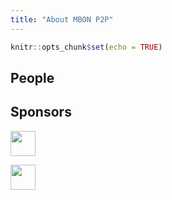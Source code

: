 ```yaml
---
title: "About MBON P2P"
---
```


```r
knitr::opts_chunk$set(echo = TRUE)
```

## People


## Sponsors

<img width="40px" src="images/logo_NASA.svg"/>

<img width="40px" src="images/logo_NOAA.svg"/>

